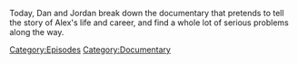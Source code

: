 {{DEFAULTSORT:
    #_EPISODE_0707:Dan's War
}}{{Episode
    | title           = Dan's War
    | caption         = [https://knowledgefight.libsyn.com/707-dans-war Listen to this episode on Libsyn]
    | episodeNumber   = 707
    | length          = 02:35:21
    | airDate         = July 29, 2022
    | previousEpisode = [[706: Photobombing And Sweating]]
    | nextEpisode     = [[708: The Cuck-Destroyer Destroys The Stage]]
}}

{{Stub}}

Today, Dan and Jordan break down the documentary that pretends to tell the story of Alex's life and career, and find a whole lot of serious problems along the way.

[[Category:Episodes]]
[[Category:Documentary]]
